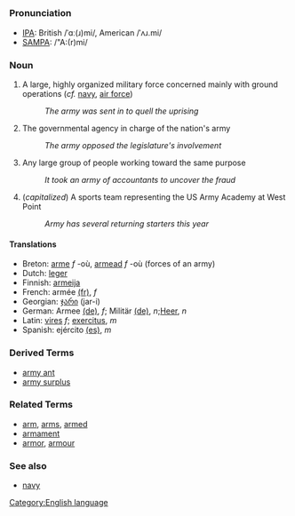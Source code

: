 =={{en}}==
[[Category:English language]]
===Pronunciation===
*[[w:IPA|IPA]]: British /ˈɑː(ɹ)mi/, American /ˈʌɹ.mi/
*[[w:SAMPA|SAMPA]]: /"A:(r)mi/

===Noun===

# A large, highly organized military force concerned mainly with ground operations (''cf.'' [[navy]], [[air force]])
#: ''The army was sent in to quell the uprising''
# The governmental agency in charge of the nation's army
#: ''The army opposed the legislature's involvement''
# Any large group of people working toward the same purpose
#: ''It took an army of accountants to uncover the fraud''
# (''capitalized'') A sports team representing the US Army Academy at West Point
#: ''Army has several returning starters this year''

====Translations====
*Breton: [[arme]] ''f'' -où, [[armead]] ''f'' -où (forces of an army)
*Dutch: [[leger]]
*Finnish: [[armeija]]
*French: armée [[:fr:armée|(fr)]], ''f''
*Georgian: [[ჯარი]] (jar-i)
*German: Armee [[:de:Armee|(de)]], ''f''; Militär [[:de:Militär|(de)]], ''n'';[[Heer]], ''n''
*Latin: [[vires]] ''f''; [[exercitus]], ''m''
*Spanish: ejército [[:es:ejército|(es)]], ''m''

===Derived Terms===
*[[army ant]]
*[[army surplus]]
===Related Terms===
*[[arm]], [[arms]], [[armed]]
*[[armament]]
*[[armor]], [[armour]]
===See also===
*[[navy]]